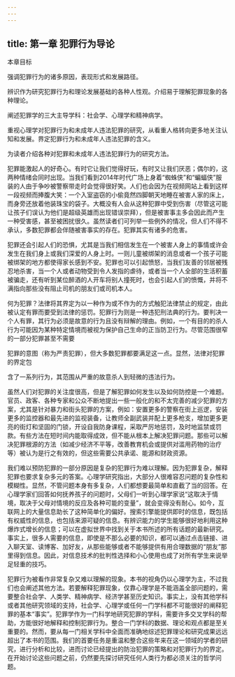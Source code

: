 ```yaml
---
---
---
```

title: 第一章 犯罪行为导论
---



本章目标

强调犯罪行为的诸多原因，表现形式和发展路径。

辨识作为研究犯罪行为和理论发展基础的各种人性观。介绍易于理解犯罪现象的各种理论。

阐述犯罪学的三大主导学科：社会学、心理学和精神病学。

重视心理学对犯罪行为和未成年人违法犯罪的研究，从看重人格转向更多地关注认知和发展。界定犯罪行为和未成年人违法犯罪的含义。

为读者介绍各种对犯罪和未成年人违法犯罪行为的研究方法。

犯罪能激起人的好奇心。有时它让我们觉得好玩，有时又让我们厌恶；偶尔的，这两种情绪会同时出现。当我们看到2014年时代广场上身着“蜘蛛侠”和“蝙蝠侠”服装的人由于争吵被警察带走时会觉得很好笑。人们也会因为在视频网站上看到这样一段视频而捧腹大笑：一个入室盗窃的小偷竟然四脚朝天地睡在被害人家的床上，而身旁还放着他装珠宝的袋子。大概没有人会从这种犯罪中受到伤害（尽管这可能让孩子们误认为他们是超级英雄而出现错误崇拜），但是被害事主多会因此而产生一种受害感，甚至被困扰很久。虽然读者们可列举一些例外的情况，但人们不得不承认，多数犯罪都会伴随被害事实的存在。犯罪其实有诸多的危害。

犯罪还会引起人们的恐惧，尤其是当我们相信发生在一个被害人身上的事情或许会发生在我们身上或我们深爱的人身上时。一则儿童被绑架的消息或者一个孩子可能被绑架的地方都使得家长感到不安。犯罪也可以引起愤怒，当我们友善的邻居被残忍地杀害，当一个人或者动物受到令人发指的虐待，或者当一个人全部的生活积蓄被骗走，还有听到某位醉酒的人开车将别人撞死时，也会引起人们的愤慨，并将不满指向那些没有阻止司机的朋友们或司机本人。

何为犯罪？法律将其界定为以一种作为或不作为的方式触犯法律禁止的规定，由此被认定有罪而要受到法律的惩罚。犯罪行为则是一种违犯刑法典的行为。要判决一个人有罪，其行为必须是故意的行为且没有辩解的理由。例如，一个有目的的杀人行为可能因为某种特定情境而被视为保护自己生命的正当防卫行为。尽管范围很窄的一部分犯罪甚至不需要

犯罪的意图（称为严责犯罪），但大多数犯罪都要满足这一点。显然，法律对犯罪的界定包

含了一系列行为，其范围从严重的故意杀人到轻微的违法行为。

虽然人们对犯罪的关注度很高，但是了解犯罪如何发生以及如何防控是一个难题。官员、政客、各种专家和公众不断地提出一些一般化的和不太完善的减少犯罪的方案，尤其是针对暴力和街头犯罪的方案，例如：安置更多的警察在街上巡逻，安装更多的监控器和最先进的监视装备，让教师全副武装并配上更多枪支，增加更多更亮的街灯和坚固的门锁，开设自我防身课程，采取严厉地惩罚，及时地监禁或罚款。有些方法在短时间内能取得成效，但不能从根本上解决犯罪问题。那些可以解决犯罪根源的方法（如减少经济不平等，改善教育机会或提供对滥用药物的治疗等）被认为是行之有效的，但这些需要公共承诺、能源和财政资源。

我们难以预防犯罪的一部分原因是复杂的犯罪行为难以理解。因为犯罪复杂，解释犯罪也要求复杂多元的答案。心理学研究指出，大部分人很难容忍问题的复杂性和模糊性。显然，不管问题本身有多复杂，人们都想要最简单和直截了当的回答。在心理学家们回答如何抚养孩子的问题时，父母们一听到心理学家说“这取决于情境，取决于父母对情境的反应及各种可能的变量”，就会变得没有耐心。如今，互联网上的大量信息助长了这种简单化的偏好。搜索引擎能提供即时的信息，既包括有权威性的信息，也包括来源可疑的信息。有辨识能力的学生能够很好地利用这种爆炸式增长的信息；可以在虚拟世界中找到关于本书所述的所有话题的最新研究。事实上，很多人需要的信息，即使是不那么必要的知识，都可以通过点击链接、进入聊天室、读博客、加好友，从那些能够或者不能够提供有用合理数据的“朋友”那里得到信息。因此，对信息技术的批判性选择和小心使用也成了对所有学生来说举足轻重的技巧。

犯罪行为被看作非常复杂又难以理解的现象。本书的视角仍以心理学为主，不过我们也会阐述其他方法。若要解释犯罪现象，仅靠心理学是不能涵盖全部问题的，需要整合社会学、人类学、精神病学、经济学甚至历史知识。事实上，没有其他学科或者其他研究领域的支持，社会学、心理学或任何一门学科都不可能很好的阐释犯罪的基本“事实”。犯罪学作为一门科学地研究犯罪的学科，需要许多交叉学科的帮助，方能很好地解释和控制犯罪行为。整合一门学科的数据、理论和观点都是至关重要的。然而，要从每一门相关学科中全面而准确地综述犯罪理论和研究成果远远超出了本书的范围。我们的首要任务是重温和整合这些年来在这一领域的学者的研究，进行分析和比较，进而讨论已经提出的防治犯罪的策略和对犯罪行为的界定。在开始讨论这些问题之前，仍然要先探讨研究任何人类行为都必须关注的哲学问题。